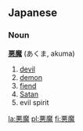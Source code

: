 == Japanese ==                                          
===Noun===
'''[[悪]][[魔]]''' (あくま, akuma)

# [[devil]]
# [[demon]]
# [[fiend]]
# [[Satan]]
# evil spirit

[[la:悪魔]]
[[pl:悪魔]]
[[fi:悪魔]]